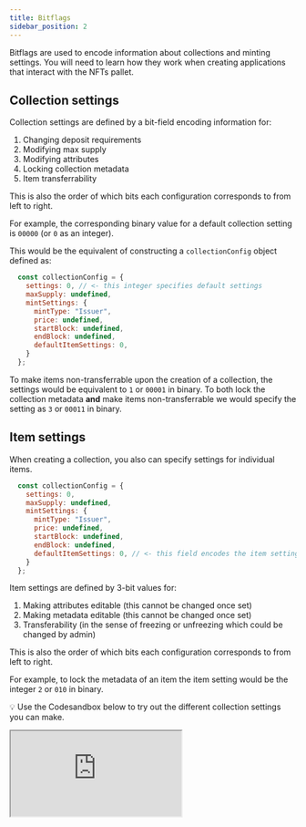 ```yaml
---
title: Bitflags
sidebar_position: 2
---
```


Bitflags are used to encode information about collections and minting settings.
You will need to learn how they work when creating applications that interact with the NFTs pallet.

## Collection settings

Collection settings are defined by a bit-field encoding information for:

1. Changing deposit requirements
2. Modifying max supply
3. Modifying attributes
4. Locking collection metadata
5. Item transferrability 

This is also the order of which bits each configuration corresponds to from left to right.

For example, the corresponding binary value for a default collection setting is `00000` (or `0` as an integer). 

This would be the equivalent of constructing a `collectionConfig` object defined as:

```js
  const collectionConfig = {
    settings: 0, // <- this integer specifies default settings
    maxSupply: undefined,
    mintSettings: {
      mintType: "Issuer",
      price: undefined,
      startBlock: undefined,
      endBlock: undefined,
      defaultItemSettings: 0, 
    }
  };      
```

To make items non-transferrable upon the creation of a collection, the settings would be equivalent to `1` or `00001` in binary. To both lock the collection metadata **and** make items non-transferrable we would specify the setting as `3` or `00011` in binary.

## Item settings

When creating a collection, you also can specify settings for individual items.


```js
  const collectionConfig = {
    settings: 0, 
    maxSupply: undefined,
    mintSettings: {
      mintType: "Issuer",
      price: undefined,
      startBlock: undefined,
      endBlock: undefined,
      defaultItemSettings: 0, // <- this field encodes the item settings
    }
  };      
```

Item settings are defined by 3-bit values for:

1. Making attributes editable (this cannot be changed once set)
2. Making metadata editable (this cannot be changed once set)
3. Transferability (in the sense of freezing or unfreezing which could be changed by admin)

This is also the order of which bits each configuration corresponds to from left to right.

For example, to lock the metadata of an item the item setting would be the integer `2` or `010` in binary.

💡 Use the Codesandbox below to try out the different collection settings you can make.

<iframe src="https://codesandbox.io/s/romantic-leftpad-zmlgyl"
     style={{width: '100%', height: '800px', border: '1', overflow: 'hidden'}}
     title="focused-sea-65l7rq"
     allow="accelerometer; ambient-light-sensor; camera; encrypted-media; geolocation; gyroscope; hid; microphone; midi; payment; usb; vr; xr-spatial-tracking"
     sandbox="allow-forms allow-modals allow-popups allow-presentation allow-same-origin allow-scripts"
></iframe>